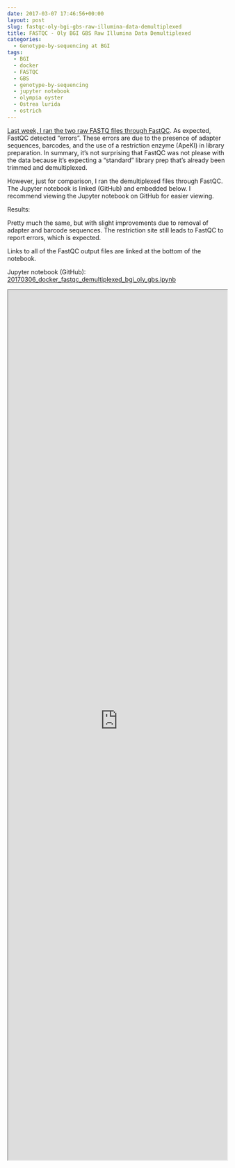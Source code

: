 ```yaml
---
date: 2017-03-07 17:46:56+00:00
layout: post
slug: fastqc-oly-bgi-gbs-raw-illumina-data-demultiplexed
title: FASTQC - Oly BGI GBS Raw Illumina Data Demultiplexed
categories:
  - Genotype-by-sequencing at BGI
tags:
  - BGI
  - docker
  - FASTQC
  - GBS
  - genotype-by-sequencing
  - jupyter notebook
  - olympia oyster
  - Ostrea lurida
  - ostrich
---
```


[Last week, I ran the two raw FASTQ files through FastQC](https://robertslab.github.io/sams-notebook/2017/03/02/fastqc-oly-bgi-gbs-raw-illumina-data.html). As expected, FastQC detected "errors". These errors are due to the presence of adapter sequences, barcodes, and the use of a restriction enzyme (ApeKI) in library preparation. In summary, it's not surprising that FastQC was not please with the data because it's expecting a "standard" library prep that's already been trimmed and demultiplexed.

However, just for comparison, I ran the demultiplexed files through FastQC. The Jupyter notebook is linked (GitHub) and embedded below. I recommend viewing the Jupyter notebook on GitHub for easier viewing.

Results:

Pretty much the same, but with slight improvements due to removal of adapter and barcode sequences. The restriction site still leads to FastQC to report errors, which is expected.

Links to all of the FastQC output files are linked at the bottom of the notebook.

Jupyter notebook (GitHub): [20170306_docker_fastqc_demultiplexed_bgi_oly_gbs.ipynb
](https://github.com/sr320/LabDocs/blob/master/jupyter_nbs/sam/20170306_docker_fastqc_demultiplexed_bgi_oly_gbs.ipynb)

<iframe src="https://render.githubusercontent.com/view/ipynb?commit=c302f2e650ec50453a2a4c1f00540a9bb3672e13&enc_url=68747470733a2f2f7261772e67697468756275736572636f6e74656e742e636f6d2f73723332302f4c6162446f63732f633330326632653635306563353034353361326134633166303035343061396262333637326531332f6a7570797465725f6e62732f73616d2f32303137303330365f646f636b65725f6661737471635f64656d756c7469706c657865645f6267695f6f6c795f6762732e6970796e62&nwo=sr320%2FLabDocs&path=jupyter_nbs%2Fsam%2F20170306_docker_fastqc_demultiplexed_bgi_oly_gbs.ipynb&repository_id=13746500#375aacff-7cdf-48f6-b3ec-5c215f69d56d" width="100%" height="2000" scrolling="yes"></iframe>

